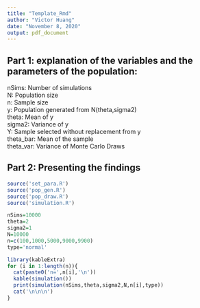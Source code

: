 ```yaml
---
title: "Template_Rmd"
author: "Victor Huang"
date: "November 8, 2020"
output: pdf_document
---
```


## Part 1: explanation of the variables and the parameters of the population:  

nSims: Number of simulations  
N: Population size  
n: Sample size  
y: Population generated from N(theta,sigma2)  
theta: Mean of y  
sigma2: Variance of y  
Y: Sample selected without replacement from y  
theta_bar: Mean of the sample  
theta_var: Variance of Monte Carlo Draws  

## Part 2: Presenting the findings
```r
source('set_para.R')
source('pop_gen.R')
source('pop_draw.R')
source('simulation.R')
```


```r
nSims=10000
theta=2
sigma2=1
N=10000
n=c(100,1000,5000,9000,9900)
type='normal'
```


```r
library(kableExtra)
for (i in 1:length(n)){
  cat(paste0('n=',n[i],'\n'))
  kable(simulation())
  print(simulation(nSims,theta,sigma2,N,n[i],type))
  cat('\n\n\n')
}
```

